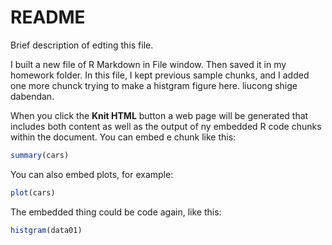 README
========================================================

Brief description of edting this file.

I built a new file of R Markdown in File window. Then saved it in my homework folder. In this file, I kept previous sample chunks, and I added one more chunck trying to make a histgram figure here. liucong shige dabendan.

When you click the **Knit HTML** button a web page will be generated that includes both content as well as the output of ny embedded R code chunks within the document. You can embed e chunk like this:

```r
summary(cars)
```

You can also embed plots, for example:

```r
plot(cars)
```

The embedded thing could be code again, like this:
```r
histgram(data01)
```

